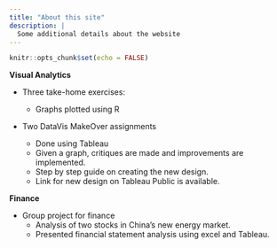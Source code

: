 ```yaml
---
title: "About this site"
description: |
  Some additional details about the website
---
```


```r
knitr::opts_chunk$set(echo = FALSE)
```

**Visual Analytics**

+ Three take-home exercises:
  + Graphs plotted using R
     
+ Two DataVis MakeOver assignments  

  + Done using Tableau
  + Given a graph, critiques are made and improvements are 
    implemented.
  + Step by step guide on creating the new design.
  + Link for new design on Tableau Public is available.
  
**Finance**

+ Group project for finance
  + Analysis of two stocks in China's new energy market.
  + Presented financial statement analysis using excel and Tableau.
  
